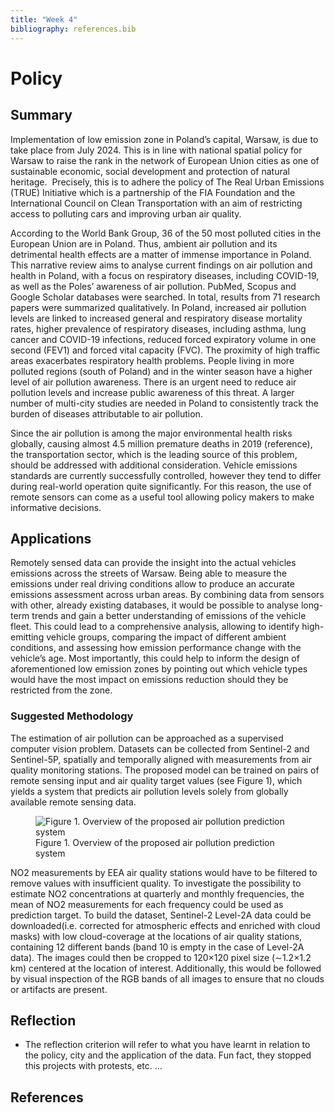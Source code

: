 ```yaml
---
title: "Week 4"
bibliography: references.bib
---
```


# Policy {.unnumbered}

## Summary

Implementation of low emission zone in Poland's capital, Warsaw, is due to take place from July 2024. This is in line with national spatial policy for Warsaw to raise the rank in the network of European Union cities as one of sustainable economic, social development and protection of natural heritage.  Precisely, this is to adhere the policy of The Real Urban Emissions (TRUE) Initiative which is a partnership of the FIA Foundation and the International Council on Clean Transportation with an aim of restricting access to polluting cars and improving urban air quality.

According to the World Bank Group, 36 of the 50 most polluted cities in the European Union are in Poland. Thus, ambient air pollution and its detrimental health effects are a matter of immense importance in Poland. This narrative review aims to analyse current findings on air pollution and health in Poland, with a focus on respiratory diseases, including COVID-19, as well as the Poles' awareness of air pollution. PubMed, Scopus and Google Scholar databases were searched. In total, results from 71 research papers were summarized qualitatively. In Poland, increased air pollution levels are linked to increased general and respiratory disease mortality rates, higher prevalence of respiratory diseases, including asthma, lung cancer and COVID-19 infections, reduced forced expiratory volume in one second (FEV1) and forced vital capacity (FVC). The proximity of high traffic areas exacerbates respiratory health problems. People living in more polluted regions (south of Poland) and in the winter season have a higher level of air pollution awareness. There is an urgent need to reduce air pollution levels and increase public awareness of this threat. A larger number of multi-city studies are needed in Poland to consistently track the burden of diseases attributable to air pollution.

Since the air pollution is among the major environmental health risks globally, causing almost 4.5 million premature deaths in 2019 (reference), the transportation sector, which is the leading source of this problem, should be addressed with additional consideration. Vehicle emissions standards are currently successfully controlled, however they tend to differ during real-world operation quite significantly. For this reason, the use of remote sensors can come as a useful tool allowing policy makers to make informative decisions.

## Applications

Remotely sensed data can provide the insight into the actual vehicles emissions across the streets of Warsaw. Being able to measure the emissions under real driving conditions allow to produce an accurate emissions assessment across urban areas. By combining data from sensors with other, already existing databases, it would be possible to analyse long-term trends and gain a better understanding of emissions of the vehicle fleet. This could lead to a comprehensive analysis, allowing to identify high-emitting vehicle groups, comparing the impact of different ambient conditions, and assessing how emission performance change with the vehicle's age. Most importantly, this could help to inform the design of aforementioned low emission zones by pointing out which vehicle types would have the most impact on emissions reduction should they be restricted from the zone.

### Suggested Methodology

The estimation of air pollution can be approached as a supervised computer vision problem. Datasets can be collected from Sentinel-2 and Sentinel-5P, spatially and temporally aligned with measurements from air quality monitoring stations. The proposed model can be trained on pairs of remote sensing input and air quality target values (see Figure 1), which yields a system that predicts air pollution levels solely from globally available remote sensing data.

![Figure 1. Overview of the proposed air pollution prediction system](images/Picture1.png)


NO2 measurements by EEA air quality stations would have to be filtered to remove values with insufficient quality. To investigate the possibility to estimate NO2 concentrations at quarterly and monthly frequencies, the mean of NO2 measurements for each frequency could be used as prediction target. To build the dataset, Sentinel-2 Level-2A data could be downloaded(i.e. corrected for atmospheric effects and enriched with cloud masks) with low cloud-coverage at the locations of air quality stations, containing 12 different bands (band 10 is empty in the case of Level-2A data). The images could then be cropped to 120×120 pixel size (∼1.2×1.2 km) centered at the location of interest. Additionally, this would be followed by visual inspection of the RGB bands of all images to ensure that no clouds or artifacts are present.

## Reflection

-   The reflection criterion will refer to what you have learnt in relation to the policy, city and the application of the data.
Fun fact, they stopped this projects with protests, etc. ... 

## References
